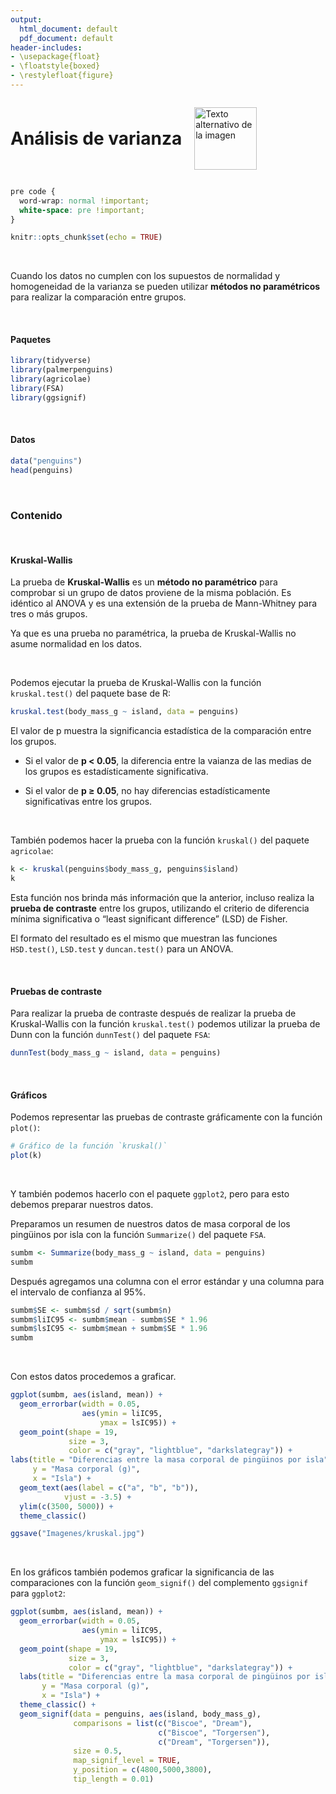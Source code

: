 ```yaml
---
output:
  html_document: default
  pdf_document: default
header-includes:
- \usepackage{float}
- \floatstyle{boxed}
- \restylefloat{figure}
---
```


<div style="display:flex; align-items:center;">
  <h1 style="margin:0;">Análisis de varianza</h1>
  <img src="Imagenes/HNBI_LOGO1.jpeg" alt="Texto alternativo de la imagen" style="width:100px; margin-left:20px;">
</div>

```css
pre code {
  word-wrap: normal !important;
  white-space: pre !important;
}
```

```r
knitr::opts_chunk$set(echo = TRUE)
```

<br>

Cuando los datos no cumplen con los supuestos de normalidad y homogeneidad de la varianza se pueden utilizar **métodos no paramétricos** para realizar la comparación entre grupos.

<br>

#### Paquetes

```r
library(tidyverse)
library(palmerpenguins)
library(agricolae)
library(FSA)
library(ggsignif)
```

<br>

#### Datos

```r
data("penguins")
head(penguins)
```

<br>

### Contenido{.tabset .tabset-pills}

<br>

#### Kruskal-Wallis

La prueba de **Kruskal-Wallis** es un **método no paramétrico** para comprobar si un grupo de datos proviene de la misma población. Es idéntico al ANOVA y es una extensión de la prueba de Mann-Whitney para tres o más grupos.

Ya que es una prueba no paramétrica, la prueba de Kruskal-Wallis no asume normalidad en los datos.

<br>

Podemos ejecutar la prueba de Kruskal-Wallis con la función `kruskal.test()` del paquete base de R:

```r
kruskal.test(body_mass_g ~ island, data = penguins)
```

El valor de p muestra la significancia estadística de la comparación entre los grupos. 

- Si el valor de **p < 0.05**, la diferencia entre la vaianza de las medias de los grupos es estadísticamente significativa. 

- Si el valor de **p ≥ 0.05**, no hay diferencias estadísticamente significativas entre los grupos.

<br>

También podemos hacer la prueba con la función `kruskal()` del paquete `agricolae`:

```r
k <- kruskal(penguins$body_mass_g, penguins$island)
k
```

Esta función nos brinda más información que la anterior, incluso realiza la **prueba de contraste** entre los grupos, utilizando el criterio de diferencia mínima significativa o "least significant difference" (LSD) de Fisher. 

El formato del resultado es el mismo que muestran las funciones `HSD.test()`, `LSD.test` y `duncan.test()` para un ANOVA.

<br>

#### Pruebas de contraste

Para realizar la prueba de contraste después de realizar la prueba de Kruskal-Wallis con la función `kruskal.test()` podemos utilizar la prueba de Dunn con la función `dunnTest()` del paquete `FSA`:

```r
dunnTest(body_mass_g ~ island, data = penguins)
```

<br>

#### Gráficos

Podemos representar las pruebas de contraste gráficamente con la función `plot()`:

```r
# Gráfico de la función `kruskal()`
plot(k)
```

<br>

Y también podemos hacerlo con el paquete `ggplot2`, pero para esto debemos preparar nuestros datos.

Preparamos un resumen de nuestros datos de masa corporal de los pingüinos por isla con la función `Summarize()` del paquete `FSA`.

```r
sumbm <- Summarize(body_mass_g ~ island, data = penguins)
sumbm
```

Después agregamos una columna con el error estándar  y una columna para el intervalo de confianza al 95%.

```r
sumbm$SE <- sumbm$sd / sqrt(sumbm$n)
sumbm$liIC95 <- sumbm$mean - sumbm$SE * 1.96
sumbm$lsIC95 <- sumbm$mean + sumbm$SE * 1.96
sumbm
```

<br>

Con estos datos procedemos a graficar.

```r
ggplot(sumbm, aes(island, mean)) +
  geom_errorbar(width = 0.05, 
                aes(ymin = liIC95, 
                    ymax = lsIC95)) +
  geom_point(shape = 19, 
             size = 3, 
             color = c("gray", "lightblue", "darkslategray")) +
labs(title = "Diferencias entre la masa corporal de pingüinos por isla",
     y = "Masa corporal (g)",
     x = "Isla") +
  geom_text(aes(label = c("a", "b", "b")), 
            vjust = -3.5) +
  ylim(c(3500, 5000)) +
  theme_classic()
```

```r
ggsave("Imagenes/kruskal.jpg")
```

<br>

En los gráficos también podemos graficar la significancia de las comparaciones con la función `geom_signif()` del complemento `ggsignif` para `ggplot2`:

```r
ggplot(sumbm, aes(island, mean)) +
  geom_errorbar(width = 0.05, 
                aes(ymin = liIC95, 
                    ymax = lsIC95)) +
  geom_point(shape = 19, 
             size = 3, 
             color = c("gray", "lightblue", "darkslategray")) +
  labs(title = "Diferencias entre la masa corporal de pingüinos por isla",
       y = "Masa corporal (g)",
       x = "Isla") +
  theme_classic() +
  geom_signif(data = penguins, aes(island, body_mass_g),
              comparisons = list(c("Biscoe", "Dream"),
                                 c("Biscoe", "Torgersen"),
                                 c("Dream", "Torgersen")),
              size = 0.5,
              map_signif_level = TRUE,
              y_position = c(4800,5000,3800),
              tip_length = 0.01)
```

